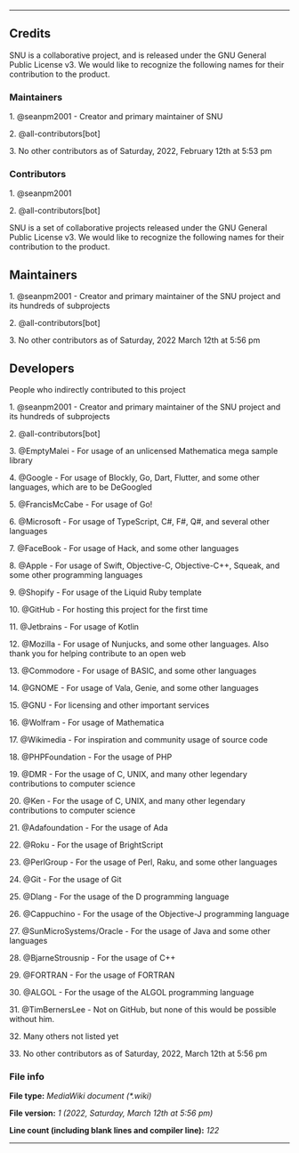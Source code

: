 
----

== Credits ==

{{int:version-credits-summary}}
SNU is a collaborative project, and is released under the GNU General Public License v3. We would like to recognize the following names for their contribution to the product.

<!-- This comment block and this file (excluding author names) was modified from MediaWiki/CREDITS -->

=== Maintainers ===

<!-- BEGIN MAINTAINERS LIST !-->

1. @seanpm2001 - Creator and primary maintainer of SNU

2. @all-contributors[bot]

3. No other contributors as of Saturday, 2022, February 12th at 5:53 pm

=== Contributors ===

<!-- BEGIN CONTRIBUTOR LIST -->

1. @seanpm2001

2. @all-contributors[bot]

{{int:version-credits-summary}}
SNU is a set of collaborative projects released under the GNU General Public License v3. We would like to recognize the following names for their contribution to the product.

<!-- This comment block and this file (excluding author names) was modified from MediaWiki/CREDITS -->

== Maintainers ==
<!-- BEGIN MAINTAINERS LIST !-->

1. @seanpm2001 - Creator and primary maintainer of the SNU project and its hundreds of subprojects

2. @all-contributors[bot]

3. No other contributors as of Saturday, 2022 March 12th at 5:56 pm

== Developers ==

People who indirectly contributed to this project

1. @seanpm2001 - Creator and primary maintainer of the SNU project and its hundreds of subprojects

2. @all-contributors[bot]

3. @EmptyMalei - For usage of an unlicensed Mathematica mega sample library

4. @Google - For usage of Blockly, Go, Dart, Flutter, and some other languages, which are to be DeGoogled

5. @FrancisMcCabe - For usage of Go!

6. @Microsoft - For usage of TypeScript, C#, F#, Q#, and several other languages

7. @FaceBook - For usage of Hack, and some other languages

8. @Apple - For usage of Swift, Objective-C, Objective-C++, Squeak, and some other programming languages

9. @Shopify - For usage of the Liquid Ruby template

10. @GitHub - For hosting this project for the first time

11. @Jetbrains - For usage of Kotlin

12. @Mozilla - For usage of Nunjucks, and some other languages. Also thank you for helping contribute to an open web

13. @Commodore - For usage of BASIC, and some other languages

14. @GNOME - For usage of Vala, Genie, and some other languages

15. @GNU - For licensing and other important services

16. @Wolfram - For usage of Mathematica

17. @Wikimedia - For inspiration and community usage of source code

18. @PHPFoundation - For the usage of PHP

19. @DMR - For the usage of C, UNIX, and many other legendary contributions to computer science

20. @Ken - For the usage of C, UNIX, and many other legendary contributions to computer science

21. @Adafoundation - For the usage of Ada

22. @Roku - For the usage of BrightScript

23. @PerlGroup - For the usage of Perl, Raku, and some other languages

24. @Git - For the usage of Git

25. @Dlang - For the usage of the D programming language

26. @Cappuchino - For the usage of the Objective-J programming language

27. @SunMicroSystems/Oracle - For the usage of Java and some other languages

28. @BjarneStrousnip - For the usage of C++

29. @FORTRAN - For the usage of FORTRAN

30. @ALGOL - For the usage of the ALGOL programming language

31. @TimBernersLee - Not on GitHub, but none of this would be possible without him.

32. Many others not listed yet

33. No other contributors as of Saturday, 2022, March 12th at 5:56 pm

=== File info ===

<b>File type:</b> <i>MediaWiki document (*.wiki)</i>

<b>File version:</b> <i>1 (2022, Saturday, March 12th at 5:56 pm)</i>

<b>Line count (including blank lines and compiler line):</b> <i>122</i>

----
